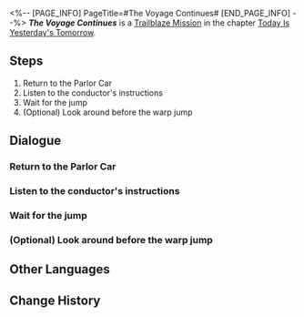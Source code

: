 <%-- [PAGE_INFO]
PageTitle=#The Voyage Continues#
[END_PAGE_INFO] --%>
{{Stub|Dialogue.}}
{{Mission Infobox
|id            = 1000503
|title         = 
|image         = <!--Mission The Voyage Continues.png-->
|type          = Trailblaze
|event_name    = 
|chapter       = Today Is Yesterday's Tomorrow
|requirements  = [[Trailblaze Mission]] ''[[The Voyage Continues]]'' completed
|summary       = <!--official mission summary from Fate's Atlas-->
|characters    = Himeko; March 7th; Pom-Pom; Trailblazer
|startLocation = [[Astral Express]] - [[Parlor Car]]
|world         = Astral Express
|area          = Parlor Car
|prev          = 
|next          = Drifting Between the Stars
|exp           = 200
|credits       = 10000
|stellarJade   = 
|other         = {{Card List|Travel Encounters*4}}
}}
'''''The Voyage Continues''''' is a [[Trailblaze Mission]] in the chapter [[Today Is Yesterday's Tomorrow]].

==Steps==
# Return to the Parlor Car
# Listen to the conductor's instructions
# Wait for the jump
# (Optional) Look around before the warp jump

<!--
==Gameplay Notes==

--><!--
==Trial Character==

-->
==Dialogue==
{{Stub Dialogue}}
===Return to the Parlor Car===
{{Mission Description|type=trailblaze|location=<!--to be added-->|You boarded the amazing Astral Express. From now on, this will be your home.<br />A new adventure is about to start. Prepare to warp jump to a new world!}}
{{Dialogue Start}}
:{{tx}}
{{Dialogue End}}

===Listen to the conductor's instructions===
{{Dialogue Start}}
:{{tx}}
{{Dialogue End}}

===Wait for the jump===
{{Dialogue Start}}
:{{tx}}
{{Dialogue End}}

===(Optional) Look around before the warp jump===
{{Dialogue Start}}
:{{tx}}
{{Dialogue End}}

==Other Languages==
{{Other Languages
|en   = The Voyage Continues
|zhs  = 旅途正在继续
|zht  = 旅途正在繼續
|ja   = 旅は続く
|ko   = 계속되는 여정
|es   = La travesía continúa
|fr   = Le voyage continue
|ru   = Путешествие продолжается
|th   = การเดินทางกำลังดำเนินต่อไป
|vi   = Hành Trình Đang Tiếp Diễn
|de   = Die Reise geht weiter
|id   = Perjalanan Sedang Berlanjut
|pt   = A Viagem Continua
}}

==Change History==
{{Change History|1.0}}
